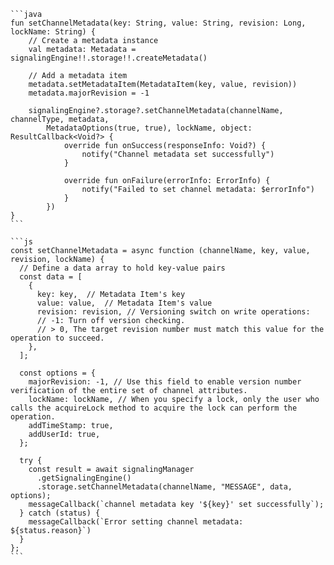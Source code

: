 <PlatformWrapper platform='android'>

    ```java
    fun setChannelMetadata(key: String, value: String, revision: Long, lockName: String) {
        // Create a metadata instance
        val metadata: Metadata = signalingEngine!!.storage!!.createMetadata()

        // Add a metadata item
        metadata.setMetadataItem(MetadataItem(key, value, revision))
        metadata.majorRevision = -1

        signalingEngine?.storage?.setChannelMetadata(channelName, channelType, metadata,
            MetadataOptions(true, true), lockName, object: ResultCallback<Void?> {
                override fun onSuccess(responseInfo: Void?) {
                    notify("Channel metadata set successfully")
                }

                override fun onFailure(errorInfo: ErrorInfo) {
                    notify("Failed to set channel metadata: $errorInfo")
                }
            })
    }
    ```

</PlatformWrapper>

<PlatformWrapper platform='ios'>


</PlatformWrapper>

<PlatformWrapper platform = 'web'>

    ```js
    const setChannelMetadata = async function (channelName, key, value, revision, lockName) {
      // Define a data array to hold key-value pairs
      const data = [
        {
          key: key,  // Metadata Item's key
          value: value,  // Metadata Item's value
          revision: revision, // Versioning switch on write operations:
          // -1: Turn off version checking.
          // > 0, The target revision number must match this value for the operation to succeed.
        },
      ];

      const options = {
        majorRevision: -1, // Use this field to enable version number verification of the entire set of channel attributes.
        lockName: lockName, // When you specify a lock, only the user who calls the acquireLock method to acquire the lock can perform the operation.
        addTimeStamp: true,
        addUserId: true,
      };

      try {
        const result = await signalingManager
          .getSignalingEngine()
          .storage.setChannelMetadata(channelName, "MESSAGE", data, options);
        messageCallback(`channel metadata key '${key}' set successfully`);
      } catch (status) {
        messageCallback(`Error setting channel metadata: ${status.reason}`)
      }
    };
    ```     
</PlatformWrapper>

